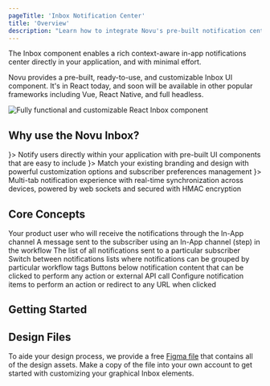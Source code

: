 ```yaml
---
pageTitle: 'Inbox Notification Center'
title: 'Overview'
description: "Learn how to integrate Novu's pre-built notification center component to add real-time in-app notifications to your application."
---
```


The Inbox component enables a rich context-aware in-app notifications center directly in your application, and with minimal effort.

Novu provides a pre-built, ready-to-use, and customizable Inbox UI component. It's in React today, and soon will be available in other popular frameworks including Vue, React Native, and full headless.

<img 
  src="/images/inbox.png" 
  alt="Fully functional and customizable React Inbox component"
/>

## Why use the Novu Inbox?

<Cards>
  <Card title="In-App Notifications" icon={<MessageSquare />}>
    Notify users directly within your application with pre-built UI components that are easy to include
  </Card>
  <Card title="Highly Customizable" icon={<Palette />}>
    Match your existing branding and design with powerful customization options and subscriber preferences management
  </Card>
  <Card title="Real-time Sync" icon={<Zap />}>
    Multi-tab notification experience with real-time synchronization across devices, powered by web sockets and secured with HMAC encryption
  </Card>
</Cards>

## Core Concepts

<Cards>
  <Card title="Subscriber" href="#subscriber">
    Your product user who will receive the notifications through the In-App channel
  </Card>
  <Card title="Notification" href="#notification">
    A message sent to the subscriber using an In-App channel (step) in the workflow
  </Card>
  <Card title="Notifications List" href="#notifications-list">
    The list of all notifications sent to a particular subscriber
  </Card>
  <Card title="Tabs" href="#tabs">
    Switch between notifications lists where notifications can be grouped by particular workflow tags
  </Card>
  <Card title="Notification Actions" href="#notification-actions">
    Buttons below notification content that can be clicked to perform any action or external API call
  </Card>
  <Card title="Redirect URL" href="#redirect-url">
    Configure notification items to perform an action or redirect to any URL when clicked
  </Card>
</Cards>

## Getting Started

<Cards>
  <Card 
    title="React" 
    href="/inbox/react/get-started"
    description="Get started with our pre-built UI component in React"
  />
  <Card 
    title="Headless" 
    href="/inbox/headless/get-started"
    description="Build custom UI for other frameworks like Vue, Angular etc. using our headless library"
  />
  <Card 
    title="React Native" 
    href="/inbox/react-native/quickstart"
    description="Add a notification feed to your React Native app"
  />
</Cards>

## Design Files

To aide your design process, we provide a free [Figma file](https://www.figma.com/community/file/1425407348374863860) that contains all of the design assets. Make a copy of the file into your own account to get started with customizing your graphical Inbox elements.